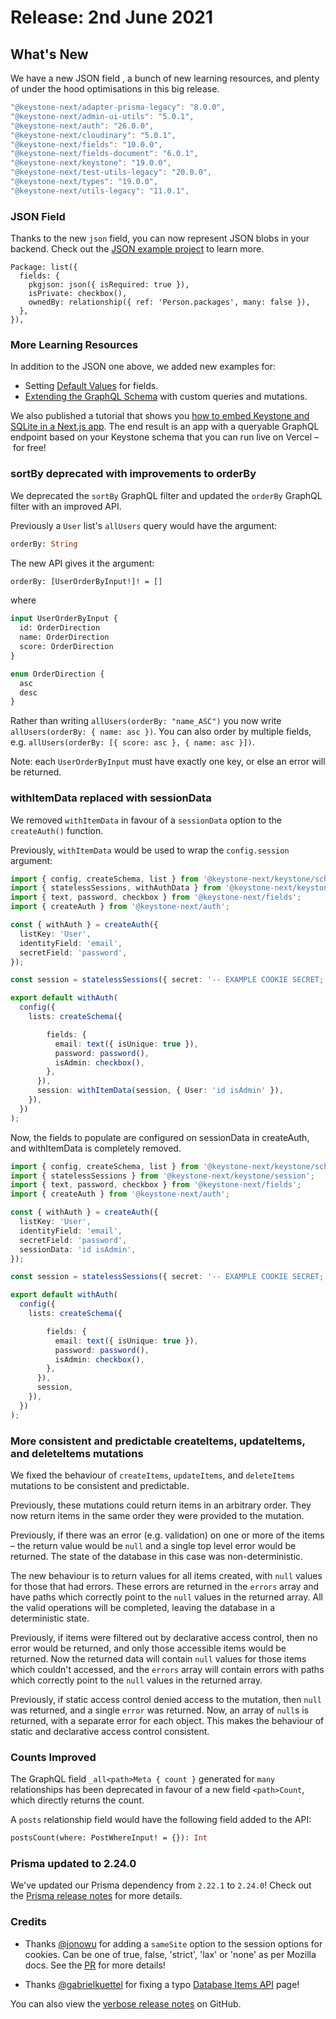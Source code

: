 
# Release: 2nd June 2021

## What's New

We have a new JSON field <Emoji symbol="✨" alt="Sparkle"/>, a bunch of new learning resources, and plenty of under the hood optimisations in this big release. <Emoji symbol="💪" alt="Muscle"/>

```typescript
"@keystone-next/adapter-prisma-legacy": "8.0.0",
"@keystone-next/admin-ui-utils": "5.0.1",
"@keystone-next/auth": "26.0.0",
"@keystone-next/cloudinary": "5.0.1",
"@keystone-next/fields": "10.0.0",
"@keystone-next/fields-document": "6.0.1",
"@keystone-next/keystone": "19.0.0",
"@keystone-next/test-utils-legacy": "20.0.0",
"@keystone-next/types": "19.0.0",
"@keystone-next/utils-legacy": "11.0.1",
```

### JSON Field <Emoji symbol="👩🏻‍💻" alt="Person at laptop"/>

Thanks to the new `json` field, you can now represent JSON blobs in your backend. Check out the [JSON example project](https://github.com/keystonejs/keystone/tree/main/examples/json) to learn more.

```
Package: list({
  fields: {
    pkgjson: json({ isRequired: true }),
    isPrivate: checkbox(),
    ownedBy: relationship({ ref: 'Person.packages', many: false }),
  },
}),
```

### More Learning Resources <Emoji symbol="🧑‍🏫" alt="Student at blackboard"/>

In addition to the JSON one above, we added new examples for:

- Setting [Default Values](https://github.com/keystonejs/keystone/tree/main/examples/default-values) for fields.
- [Extending the GraphQL Schema](https://github.com/keystonejs/keystone/tree/main/examples/extend-graphql-schema) with custom queries and mutations.

We also published a tutorial that shows you [how to embed Keystone and SQLite in a Next.js app](https://keystonejs.com/tutorials/embedded-mode-with-sqlite-nextjs). The end result is an app with a queryable GraphQL endpoint based on your Keystone schema that you can run live on Vercel – for free! <Emoji symbol="🚀" alt="Rocket"/>

### sortBy deprecated with improvements to orderBy

We deprecated the `sortBy` GraphQL filter and updated the `orderBy` GraphQL filter with an improved API.

Previously a `User` list's `allUsers` query would have the argument:

```graphql
orderBy: String
```

The new API gives it the argument:

```graphql
orderBy: [UserOrderByInput!]! = []
```

where

```graphql
input UserOrderByInput {
  id: OrderDirection
  name: OrderDirection
  score: OrderDirection
}

enum OrderDirection {
  asc
  desc
}
```

Rather than writing `allUsers(orderBy: "name_ASC")` you now write `allUsers(orderBy: { name: asc })`. You can also order by multiple fields, e.g. `allUsers(orderBy: [{ score: asc }, { name: asc }])`.

Note: each `UserOrderByInput` must have exactly one key, or else an error will be returned.

### withItemData replaced with sessionData <Emoji symbol="🔧" alt="Wrench"/>

We removed `withItemData` in favour of a `sessionData` option to the `createAuth()` function.

Previously, `withItemData` would be used to wrap the `config.session` argument:

```typescript
import { config, createSchema, list } from '@keystone-next/keystone/schema';
import { statelessSessions, withAuthData } from '@keystone-next/keystone/session';
import { text, password, checkbox } from '@keystone-next/fields';
import { createAuth } from '@keystone-next/auth';

const { withAuth } = createAuth({
  listKey: 'User',
  identityField: 'email',
  secretField: 'password',
});

const session = statelessSessions({ secret: '-- EXAMPLE COOKIE SECRET; CHANGE ME --' });

export default withAuth(
  config({
    lists: createSchema({

        fields: {
          email: text({ isUnique: true }),
          password: password(),
          isAdmin: checkbox(),
        },
      }),
      session: withItemData(session, { User: 'id isAdmin' }),
    }),
  })
);
```

Now, the fields to populate are configured on sessionData in createAuth, and withItemData is completely removed.

```typescript
import { config, createSchema, list } from '@keystone-next/keystone/schema';
import { statelessSessions } from '@keystone-next/keystone/session';
import { text, password, checkbox } from '@keystone-next/fields';
import { createAuth } from '@keystone-next/auth';

const { withAuth } = createAuth({
  listKey: 'User',
  identityField: 'email',
  secretField: 'password',
  sessionData: 'id isAdmin',
});

const session = statelessSessions({ secret: '-- EXAMPLE COOKIE SECRET; CHANGE ME --' });

export default withAuth(
  config({
    lists: createSchema({

        fields: {
          email: text({ isUnique: true }),
          password: password(),
          isAdmin: checkbox(),
        },
      }),
      session,
    }),
  })
);
```

### More consistent and predictable createItems, updateItems, and deleteItems mutations <Emoji symbol="🧘‍♀️" alt="Meditator"/>

We fixed the behaviour of `createItems`, `updateItems`, and `deleteItems` mutations to be consistent and predictable.

Previously, these mutations could return items in an arbitrary order. They now return items in the same order they were provided to the mutation.

Previously, if there was an error (e.g. validation) on one or more of the items – the return value would be `null` and a single top level error would be returned. The state of the database in this case was non-deterministic.

The new behaviour is to return values for all items created, with `null` values for those that had errors. These errors are returned in the `errors` array and have paths which correctly point to the `null` values in the returned array. All the valid operations will be completed, leaving the database in a deterministic state.

Previously, if items were filtered out by declarative access control, then no error would be returned, and only those accessible items would be returned. Now the returned data will contain `null` values for those items which couldn't accessed, and the `errors` array will contain errors with paths which correctly point to the `null` values in the returned array.

Previously, if static access control denied access to the mutation, then `null` was returned, and a single `error` was returned. Now, an array of `null`s is returned, with a separate error for each object. This makes the behaviour of static and declarative access control consistent.

### Counts Improved <Emoji symbol="🔢" alt="1 2 3 4"/>

The GraphQL field `_all<path>Meta { count }` generated for `many` relationships has been deprecated in favour of a new field `<path>Count`, which directly returns the count.

A `posts` relationship field would have the following field added to the API:

```graphql
postsCount(where: PostWhereInput! = {}): Int
```

### Prisma updated to 2.24.0 <Emoji symbol="⬆️" alt="Up arrow"/>

We've updated our Prisma dependency from `2.22.1` to `2.24.0`! Check out the [Prisma release notes](https://github.com/prisma/prisma/releases) for more details.

### Credits <Emoji symbol="Party popper"/>

- Thanks [@jonowu](https://github.com/jonowu) for adding a `sameSite` option to the session options for cookies. Can be one of true, false, 'strict', 'lax' or 'none' as per Mozilla docs. See the [PR](https://github.com/keystonejs/keystone/pull/5774) for more details!

- Thanks [@gabrielkuettel](https://github.com/gabrielkuettel) for fixing a typo [Database Items API](https://keystonejs.com/docs/apis/db-items) page!

You can also view the [verbose release notes](https://github.com/keystonejs/keystone/releases/tag/2021-06-02) on GitHub.

